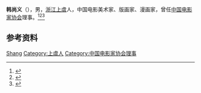 '''韩尚义'''（{{bd|1917年||1998年}}），男，[[浙江|浙江]][[上虞县|上虞]]人，中国电影美术家、版画家、漫画家，曾任[[中国电影家协会|中国电影家协会]]理事。<ref>{{Cite book|title=中华当代文化名人大辞典|author=张品兴, 殷登祥, 陈有进等主编|publisher=中国广播电视出版社|year=1992|isbn=9787504315137|location=北京|pages=}}</ref><ref>{{Cite book|title=中外影视大辞典|author=汪流主编; 王志敏, 陈山, 张会军等副主编|publisher=中国广播电视出版社|year=2001|isbn=|location=北京|pages=}}</ref><ref>{{Cite book|title=中国电影电视艺术家辞典|author=何厚桢主编|publisher=中国学术期刊（光盘版）电子杂志社|year=2007|isbn=|location=北京|pages=}}</ref>

== 参考资料 ==
{{reflist}}

{{中国人物小作品}}
{{Navboxes
| title  = 韩尚义在[[中国电影家协会|中国电影家协会]]的职务
| list1  =
{{中国电影工作者协会第三届理事会}}
{{中国电影家协会第四届理事会}}
}}

{{Authority control}}
{{DEFAULTSORT:Han韩}}
[[Category:韩姓|Shang]]
[[Category:上虞人|Category:上虞人]]
[[Category:中国电影家协会理事|Category:中国电影家协会理事]]